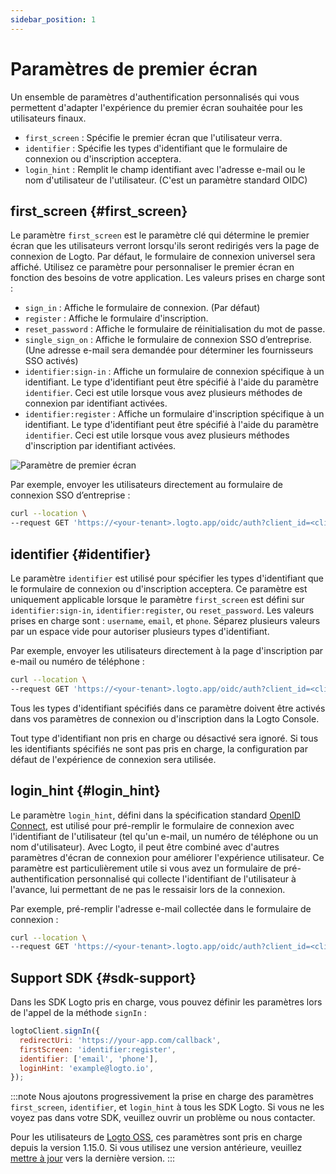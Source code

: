 ```yaml
---
sidebar_position: 1
---
```


# Paramètres de premier écran

Un ensemble de paramètres d'authentification personnalisés qui vous permettent d'adapter l'expérience du premier écran souhaitée pour les utilisateurs finaux.

- `first_screen` : Spécifie le premier écran que l'utilisateur verra.
- `identifier` : Spécifie les types d'identifiant que le formulaire de connexion ou d'inscription acceptera.
- `login_hint` : Remplit le champ identifiant avec l'adresse e-mail ou le nom d'utilisateur de l'utilisateur. (C'est un paramètre standard OIDC)

## first_screen \{#first_screen}

Le paramètre `first_screen` est le paramètre clé qui détermine le premier écran que les utilisateurs verront lorsqu'ils seront redirigés vers la page de connexion de Logto. Par défaut, le formulaire de connexion universel sera affiché. Utilisez ce paramètre pour personnaliser le premier écran en fonction des besoins de votre application. Les valeurs prises en charge sont :

- `sign_in` : Affiche le formulaire de connexion. (Par défaut)
- `register` : Affiche le formulaire d'inscription.
- `reset_password` : Affiche le formulaire de réinitialisation du mot de passe.
- `single_sign_on` : Affiche le formulaire de connexion SSO d’entreprise. (Une adresse e-mail sera demandée pour déterminer les fournisseurs SSO activés)
- `identifier:sign-in` : Affiche un formulaire de connexion spécifique à un identifiant. Le type d'identifiant peut être spécifié à l'aide du paramètre `identifier`. Ceci est utile lorsque vous avez plusieurs méthodes de connexion par identifiant activées.
- `identifier:register` : Affiche un formulaire d'inscription spécifique à un identifiant. Le type d'identifiant peut être spécifié à l'aide du paramètre `identifier`. Ceci est utile lorsque vous avez plusieurs méthodes d'inscription par identifiant activées.

<img src="/img/assets/first-screen-parameter.png" alt="Paramètre de premier écran" />

Par exemple, envoyer les utilisateurs directement au formulaire de connexion SSO d’entreprise :

```sh
curl --location \
--request GET 'https://<your-tenant>.logto.app/oidc/auth?client_id=<client_id>&...&first_screen=single_sign_on'
```

## identifier \{#identifier}

Le paramètre `identifier` est utilisé pour spécifier les types d'identifiant que le formulaire de connexion ou d'inscription acceptera. Ce paramètre est uniquement applicable lorsque le paramètre `first_screen` est défini sur `identifier:sign-in`, `identifier:register`, ou `reset_password`. Les valeurs prises en charge sont : `username`, `email`, et `phone`. Séparez plusieurs valeurs par un espace vide pour autoriser plusieurs types d'identifiant.

Par exemple, envoyer les utilisateurs directement à la page d'inscription par e-mail ou numéro de téléphone :

```sh
curl --location \
--request GET 'https://<your-tenant>.logto.app/oidc/auth?client_id=<client_id>&...&first_screen=identifier:register&identifier=email phone'
```

Tous les types d'identifiant spécifiés dans ce paramètre doivent être activés dans vos paramètres de connexion ou d'inscription dans la Logto Console.

Tout type d'identifiant non pris en charge ou désactivé sera ignoré. Si tous les identifiants spécifiés ne sont pas pris en charge, la configuration par défaut de l'expérience de connexion sera utilisée.

## login_hint \{#login_hint}

Le paramètre `login_hint`, défini dans la spécification standard [OpenID Connect](https://openid.net/specs/openid-connect-core-1_0.html#AuthorizationEndpoint), est utilisé pour pré-remplir le formulaire de connexion avec l'identifiant de l'utilisateur (tel qu'un e-mail, un numéro de téléphone ou un nom d'utilisateur). Avec Logto, il peut être combiné avec d'autres paramètres d'écran de connexion pour améliorer l'expérience utilisateur. Ce paramètre est particulièrement utile si vous avez un formulaire de pré-authentification personnalisé qui collecte l'identifiant de l'utilisateur à l'avance, lui permettant de ne pas le ressaisir lors de la connexion.

Par exemple, pré-remplir l'adresse e-mail collectée dans le formulaire de connexion :

```sh
curl --location \
--request GET 'https://<your-tenant>.logto.app/oidc/auth?client_id=<client_id>&...&first_screen=identifier:sign_in&identifier=email&login_hint=example@logto.io
```

## Support SDK \{#sdk-support}

Dans les SDK Logto pris en charge, vous pouvez définir les paramètres lors de l'appel de la méthode `signIn` :

```javascript
logtoClient.signIn({
  redirectUri: 'https://your-app.com/callback',
  firstScreen: 'identifier:register',
  identifier: ['email', 'phone'],
  loginHint: 'example@logto.io',
});
```

:::note
Nous ajoutons progressivement la prise en charge des paramètres `first_screen`, `identifier`, et `login_hint` à tous les SDK Logto. Si vous ne les voyez pas dans votre SDK, veuillez ouvrir un problème ou nous contacter.

Pour les utilisateurs de [Logto OSS](/logto-oss), ces paramètres sont pris en charge depuis la version 1.15.0. Si vous utilisez une version antérieure, veuillez [mettre à jour](/logto-oss/upgrading-oss-version) vers la dernière version.
:::

